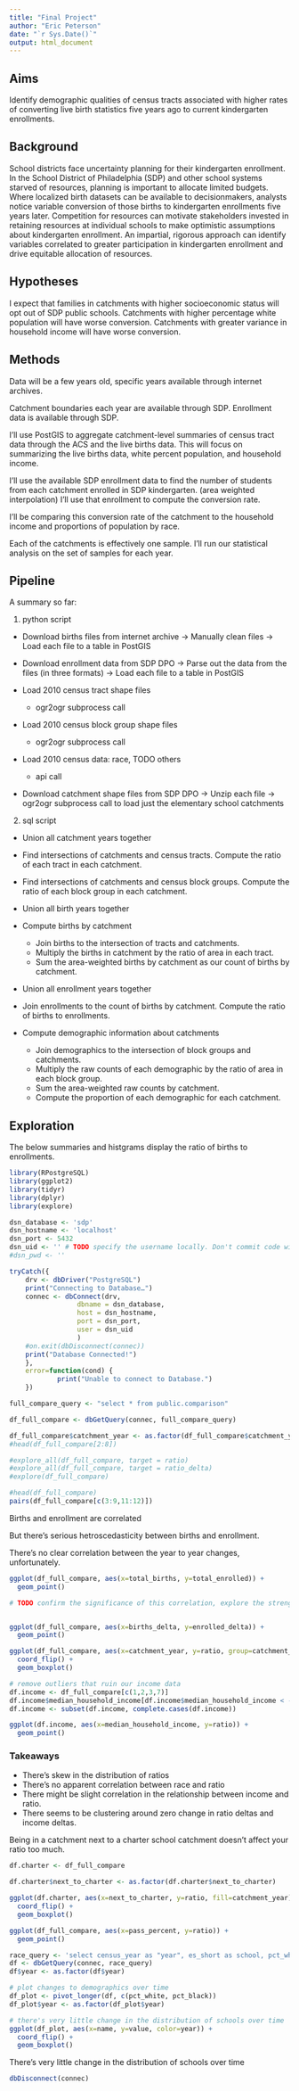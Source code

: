 ```yaml
---
title: "Final Project"
author: "Eric Peterson"
date: "`r Sys.Date()`"
output: html_document
---
```


## Aims

Identify demographic qualities of census tracts associated with higher rates of converting live birth statistics five years ago to current kindergarten enrollments.

## Background

School districts face uncertainty planning for their kindergarten enrollment. In the School District of Philadelphia (SDP) and other school systems starved of resources, planning is important to allocate limited budgets. Where localized birth datasets can be available to decisionmakers, analysts notice variable conversion of those births to kindergarten enrollments five years later. Competition for resources can motivate stakeholders invested in retaining resources at individual schools to make optimistic assumptions about kindergarten enrollment. An impartial, rigorous approach can identify variables correlated to greater participation in kindergarten enrollment and drive equitable allocation of resources.

## Hypotheses

I expect that families in catchments with higher socioeconomic status will opt out of SDP public schools.
Catchments with higher percentage white population will have worse conversion.
Catchments with greater variance in household income will have worse conversion.

## Methods

Data will be a few years old, specific years available through internet archives.

Catchment boundaries each year are available through SDP. Enrollment data is available through SDP.

I'll use PostGIS to aggregate catchment-level summaries of census tract data through the ACS and the live births data. This will focus on summarizing the live births data, white percent population, and household income.

I'll use the available SDP enrollment data to find the number of students from each catchment enrolled in SDP kindergarten. (area weighted interpolation) I'll use that enrollment to compute the conversion rate.

I'll be comparing this conversion rate of the catchment to the household income and proportions of population by race.

Each of the catchments is effectively one sample. I'll run our statistical analysis on the set of samples for each year.


## Pipeline

A summary so far:

1. python script

* Download births files from internet archive -> 
            Manually clean files ->
                       Load each file to a table in PostGIS

* Download enrollment data from SDP DPO ->
            Parse out the data from the files (in three formats) ->
                       Load each file to a table in PostGIS

* Load 2010 census tract shape files
  - ogr2ogr subprocess call

* Load 2010 census block group shape files
  - ogr2ogr subprocess call

* Load 2010 census data: race, TODO others
  - api call

* Download catchment shape files from SDP DPO ->
            Unzip each file ->
                      ogr2ogr subprocess call to load just the elementary school catchments

2. sql script
  
  * Union all catchment years together
  
  * Find intersections of catchments and census tracts. Compute the ratio of each tract in each catchment.
  
  * Find intersections of catchments and census block groups. Compute the ratio of each block group in each catchment.

  * Union all birth years together
  
  * Compute births by catchment
    - Join births to the intersection of tracts and catchments.
    - Multiply the births in catchment by the ratio of area in each tract.
    - Sum the area-weighted births by catchment as our count of births by catchment.

  * Union all enrollment years together
  
  * Join enrollments to the count of births by catchment. Compute the ratio of births to enrollments.
  
  * Compute demographic information about catchments
    - Join demographics to the intersection of block groups and catchments.
    - Multiply the raw counts of each demographic by the ratio of area in each block group.
    - Sum the area-weighted raw counts by catchment.
    - Compute the proportion of each demographic for each catchment.


## Exploration

The below summaries and histgrams display the ratio of births to enrollments.

```r
library(RPostgreSQL)
library(ggplot2)
library(tidyr)
library(dplyr)
library(explore)

dsn_database <- 'sdp'
dsn_hostname <- 'localhost'
dsn_port <- 5432
dsn_uid <- '' # TODO specify the username locally. Don't commit code with credentials
#dsn_pwd <- ''

tryCatch({
    drv <- dbDriver("PostgreSQL")
    print("Connecting to Database…")
    connec <- dbConnect(drv, 
                 dbname = dsn_database,
                 host = dsn_hostname, 
                 port = dsn_port,
                 user = dsn_uid
                 )
    #on.exit(dbDisconnect(connec))
    print("Database Connected!")
    },
    error=function(cond) {
            print("Unable to connect to Database.")
    })
```


```r

full_compare_query <- "select * from public.comparison"

df_full_compare <- dbGetQuery(connec, full_compare_query)

df_full_compare$catchment_year <- as.factor(df_full_compare$catchment_year)
#head(df_full_compare[2:8])

#explore_all(df_full_compare, target = ratio)
#explore_all(df_full_compare, target = ratio_delta)
#explore(df_full_compare)

#head(df_full_compare)
pairs(df_full_compare[c(3:9,11:12)])

```


Births and enrollment are correlated

But there's serious hetroscedasticity between births and enrollment.

There's no clear correlation between the year to year changes, unfortunately.


```r

ggplot(df_full_compare, aes(x=total_births, y=total_enrolled)) +
  geom_point()

# TODO confirm the significance of this correlation, explore the strength


ggplot(df_full_compare, aes(x=births_delta, y=enrolled_delta)) +
  geom_point()

```



```r

ggplot(df_full_compare, aes(x=catchment_year, y=ratio, group=catchment_year, color=catchment_year)) +
  coord_flip() +
  geom_boxplot()

# remove outliers that ruin our income data
df.income <- df_full_compare[c(1,2,3,7)]
df.income$median_household_income[df.income$median_household_income < -20000] <- NA
df.income <- subset(df.income, complete.cases(df.income))

ggplot(df.income, aes(x=median_household_income, y=ratio)) +
  geom_point()


```

### Takeaways

- There's skew in the distribution of ratios
- There's no apparent correlation between race and ratio
- There might be slight correlation in the relationship between income and ratio.
- There seems to be clustering around zero change in ratio deltas and income deltas.


Being in a catchment next to a charter school catchment doesn't affect your ratio too much.

```r

df.charter <- df_full_compare

df.charter$next_to_charter <- as.factor(df.charter$next_to_charter)

ggplot(df.charter, aes(x=next_to_charter, y=ratio, fill=catchment_year)) +
  coord_flip() +
  geom_boxplot()


```




```r

ggplot(df_full_compare, aes(x=pass_percent, y=ratio)) +
  geom_point()


```


```r

race_query <- 'select census_year as "year", es_short as school, pct_white, pct_black from public.demog_by_catchment where catchment_year = 2019'
df <- dbGetQuery(connec, race_query)
df$year <- as.factor(df$year)

# plot changes to demographics over time
df_plot <- pivot_longer(df, c(pct_white, pct_black))
df_plot$year <- as.factor(df_plot$year)

# there's very little change in the distribution of schools over time
ggplot(df_plot, aes(x=name, y=value, color=year)) +
  coord_flip() +
  geom_boxplot()
```

There's very little change in the distribution of schools over time

```r
dbDisconnect(connec)
```